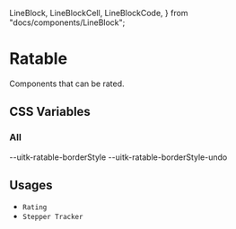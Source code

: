   LineBlock,
  LineBlockCell,
  LineBlockCode,
} from "docs/components/LineBlock";

<Meta title="Documentation/Styles and Theming/Characteristics/Ratable" />

# Ratable

Components that can be rated.

## CSS Variables

### All

<Canvas>
  <Story name="All">
    <DocGrid>
      <CursorBlock cursor="--uitk-ratable-cursor-hover" />
      <CursorBlock cursor="--uitk-ratable-cursor-active" />
      <CursorBlock cursor="--uitk-ratable-cursor-undo" />
      <LineBlock lineWidth="--uitk-ratable-borderWidth" />
      <LineBlock lineWidth="--uitk-ratable-borderWidth-undo" />
      <LineBlockCell />
      <LineBlockCode>--uitk-ratable-borderStyle</LineBlockCode>
      <LineBlockCell />
      <LineBlockCode>--uitk-ratable-borderStyle-undo</LineBlockCode>
      <ColorBlock colorVar="--uitk-ratable-background" />
      <ColorBlock colorVar="--uitk-ratable-background-hover" />
      <ColorBlock colorVar="--uitk-ratable-background-active" />
      <ColorBlock colorVar="--uitk-ratable-background-activeDisabled" />
      <ColorBlock colorVar="--uitk-ratable-background-undo" />
      <ColorBlock colorVar="--uitk-ratable-border" />
      <ColorBlock colorVar="--uitk-ratable-border-hover" />
      <ColorBlock colorVar="--uitk-ratable-border-active" />
      <ColorBlock colorVar="--uitk-ratable-border-undo" />
      <ColorBlock colorVar="--uitk-ratable-border-disabled" />
    </DocGrid>
  </Story>
</Canvas>

## Usages

- `Rating`
- `Stepper Tracker`
